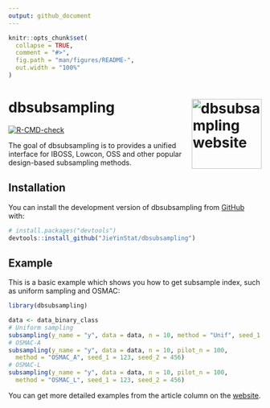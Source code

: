 ```yaml
---
output: github_document
---
```


<!-- README.md is generated from README.Rmd. Please edit that file -->

```r
knitr::opts_chunk$set(
  collapse = TRUE,
  comment = "#>",
  fig.path = "man/figures/README-",
  out.width = "100%"
)
```

# dbsubsampling <a href="https://jieyinstat.github.io/dbsubsampling/"><img src="man/figures/logo.png" align="right" height="139" alt="dbsubsampling website" /></a>

<!-- badges: start -->
[![R-CMD-check](https://github.com/JieYinStat/dbsubsampling/actions/workflows/R-CMD-check.yaml/badge.svg)](https://github.com/JieYinStat/dbsubsampling/actions/workflows/R-CMD-check.yaml)
<!-- badges: end -->

The goal of dbsubsampling is to provides a unified interface for IBOSS, Lowcon, OSS and 
  other popular design-based subsampling methods.

## Installation

You can install the development version of dbsubsampling from [GitHub](https://github.com/) with:

``` r
# install.packages("devtools")
devtools::install_github("JieYinStat/dbsubsampling")
```

## Example

This is a basic example which shows you how to get subsample index, such as uniform sampling and OSMAC:

```r
library(dbsubsampling)

data <- data_binary_class
# Uniform sampling
subsampling(y_name = "y", data = data, n = 10, method = "Unif", seed_1 = 123)
# OSMAC-A
subsampling(y_name = "y", data = data, n = 10, pilot_n = 100,
  method = "OSMAC_A", seed_1 = 123, seed_2 = 456)
# OSMAC-L
subsampling(y_name = "y", data = data, n = 10, pilot_n = 100,
  method = "OSMAC_L", seed_1 = 123, seed_2 = 456)
```

You can get more detailed examples from the article column on the [website](jieyinstat.github.io/dbsubsampling/).
